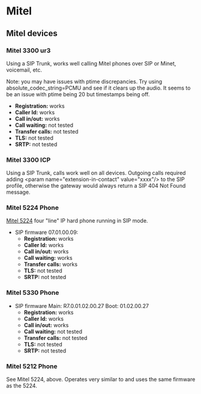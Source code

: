 
# Mitel 



## Mitel devices

### Mitel 3300 ur3

Using a SIP Trunk, works well calling Mitel phones over SIP or Minet, voicemail, etc.

Note: you may have issues with ptime discrepancies. Try using absolute\_codec\_string=PCMU and see if it clears up the audio. It seems to be an issue with ptime being 20 but timestamps being off.

* **Registration:** works
* **Caller Id:** works
* **Call in/out:** works
* **Call waiting:** not tested
* **Transfer calls:** not tested
* **TLS:** not tested
* **SRTP:** not tested

### Mitel 3300 ICP

Using a SIP Trunk, calls work well on all devices. Outgoing calls required adding \<param name="extension-in-contact" value="xxxx"/> to the SIP profile, otherwise the gateway would always return a SIP 404 Not Found message.

### Mitel 5224 Phone

[Mitel 5224](http://www.mitel.com/DocController?documentId=17405) four "line" IP hard phone running in SIP mode.

* SIP firmware 07.01.00.09:  
   * **Registration:** works  
   * **Caller Id:** works  
   * **Call in/out:** works  
   * **Call waiting:** works  
   * **Transfer calls:** works  
   * **TLS:** not tested  
   * **SRTP:** not tested

### Mitel 5330 Phone

* SIP firmware Main: R7.0.01.02.00.27 Boot: 01.02.00.27  
   * **Registration:** works  
   * **Caller Id:** works  
   * **Call in/out:** works  
   * **Call waiting:** not tested  
   * **Transfer calls:** not tested  
   * **TLS:** not tested  
   * **SRTP:** not tested

### Mitel 5212 Phone

See Mitel 5224, above. Operates very similar to and uses the same firmware as the 5224.


